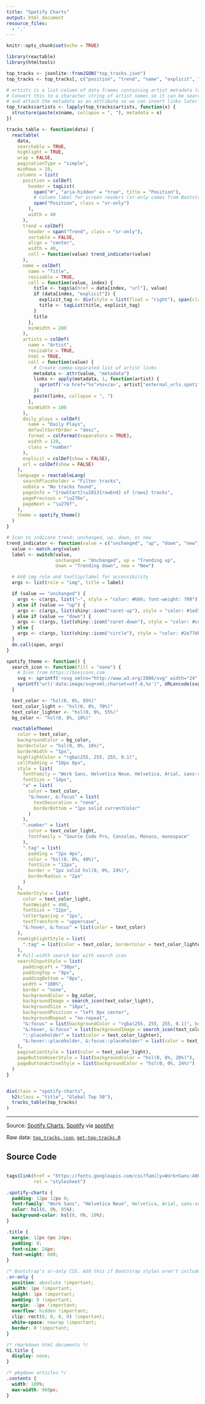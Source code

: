 ```yaml
---
title: "Spotify Charts"
output: html_document
resource_files:
  - '.'
---
```


```r
knitr::opts_chunk$set(echo = TRUE)
```


```r
library(reactable)
library(htmltools)

top_tracks <- jsonlite::fromJSON("top_tracks.json")
top_tracks <- top_tracks[, c("position", "trend", "name", "explicit", "artists", "daily_plays", "url")]

# artists is a list-column of data frames containing artist metadata (one artist per row).
# Convert this to a character string of artist names so it can be searched,
# and attach the metadata as an attribute so we can insert links later.
top_tracks$artists <- lapply(top_tracks$artists, function(x) {
  structure(paste(x$name, collapse = ", "), metadata = x)
})

tracks_table <- function(data) {
  reactable(
    data,
    searchable = TRUE,
    highlight = TRUE,
    wrap = FALSE,
    paginationType = "simple",
    minRows = 10,
    columns = list(
      position = colDef(
        header = tagList(
          span("#", "aria-hidden" = "true", title = "Position"),
          # Column label for screen readers (sr-only comes from Bootstrap)
          span("Position", class = "sr-only")
        ),
        width = 40
      ),
      trend = colDef(
        header = span("Trend", class = "sr-only"),
        sortable = FALSE,
        align = "center",
        width = 40,
        cell = function(value) trend_indicator(value)
      ),
      name = colDef(
        name = "Title",
        resizable = TRUE,
        cell = function(value, index) {
          title <- tags$a(href = data[index, "url"], value)
          if (data[index, "explicit"]) {
            explicit_tag <- div(style = list(float = "right"), span(class = "tag", "EXPLICIT"))
            title <- tagList(title, explicit_tag)
          }
          title
        },
        minWidth = 200
      ),
      artists = colDef(
        name = "Artist",
        resizable = TRUE,
        html = TRUE,
        cell = function(value) {
          # Create comma-separated list of artist links
          metadata <- attr(value, "metadata")
          links <- apply(metadata, 1, function(artist) {
            sprintf('<a href="%s">%s</a>', artist["external_urls.spotify"], artist["name"])
          })
          paste(links, collapse = ", ")
        },
        minWidth = 100
      ),
      daily_plays = colDef(
        name = "Daily Plays",
        defaultSortOrder = "desc",
        format = colFormat(separators = TRUE),
        width = 120,
        class = "number"
      ),
      explicit = colDef(show = FALSE),
      url = colDef(show = FALSE)
    ),
    language = reactableLang(
      searchPlaceholder = "Filter tracks",
      noData = "No tracks found",
      pageInfo = "{rowStart}\u2013{rowEnd} of {rows} tracks",
      pagePrevious = "\u276e",
      pageNext = "\u276f",
    ),
    theme = spotify_theme()
  )
}

# Icon to indicate trend: unchanged, up, down, or new
trend_indicator <- function(value = c("unchanged", "up", "down", "new")) {
  value <- match.arg(value)
  label <- switch(value,
                  unchanged = "Unchanged", up = "Trending up",
                  down = "Trending down", new = "New")

  # Add img role and tooltip/label for accessibility
  args <- list(role = "img", title = label)

  if (value == "unchanged") {
    args <- c(args, list("–", style = "color: #666; font-weight: 700"))
  } else if (value == "up") {
    args <- c(args, list(shiny::icon("caret-up"), style = "color: #1ed760"))
  } else if (value == "down") {
    args <- c(args, list(shiny::icon("caret-down"), style = "color: #cd1a2b"))
  } else {
    args <- c(args, list(shiny::icon("circle"), style = "color: #2e77d0; font-size: 10px"))
  }
  do.call(span, args)
}

spotify_theme <- function() {
  search_icon <- function(fill = "none") {
    # Icon from https://boxicons.com
    svg <- sprintf('<svg xmlns="http://www.w3.org/2000/svg" width="24" height="24"><path fill="%s" d="M10 18c1.85 0 3.54-.64 4.9-1.69l4.4 4.4 1.4-1.42-4.39-4.4A8 8 0 102 10a8 8 0 008 8.01zm0-14a6 6 0 11-.01 12.01A6 6 0 0110 4z"/></svg>', fill)
    sprintf("url('data:image/svg+xml;charset=utf-8,%s')", URLencode(svg))
  }

  text_color <- "hsl(0, 0%, 95%)"
  text_color_light <- "hsl(0, 0%, 70%)"
  text_color_lighter <- "hsl(0, 0%, 55%)"
  bg_color <- "hsl(0, 0%, 10%)"

  reactableTheme(
    color = text_color,
    backgroundColor = bg_color,
    borderColor = "hsl(0, 0%, 16%)",
    borderWidth = "1px",
    highlightColor = "rgba(255, 255, 255, 0.1)",
    cellPadding = "10px 8px",
    style = list(
      fontFamily = "Work Sans, Helvetica Neue, Helvetica, Arial, sans-serif",
      fontSize = "14px",
      "a" = list(
        color = text_color,
        "&:hover, &:focus" = list(
          textDecoration = "none",
          borderBottom = "1px solid currentColor"
        )
      ),
      ".number" = list(
        color = text_color_light,
        fontFamily = "Source Code Pro, Consolas, Monaco, monospace"
      ),
      ".tag" = list(
        padding = "2px 4px",
        color = "hsl(0, 0%, 40%)",
        fontSize = "12px",
        border = "1px solid hsl(0, 0%, 24%)",
        borderRadius = "2px"
      )
    ),
    headerStyle = list(
      color = text_color_light,
      fontWeight = 400,
      fontSize = "12px",
      letterSpacing = "1px",
      textTransform = "uppercase",
      "&:hover, &:focus" = list(color = text_color)
    ),
    rowHighlightStyle = list(
      ".tag" = list(color = text_color, borderColor = text_color_lighter)
    ),
    # Full-width search bar with search icon
    searchInputStyle = list(
      paddingLeft = "30px",
      paddingTop = "8px",
      paddingBottom = "8px",
      width = "100%",
      border = "none",
      backgroundColor = bg_color,
      backgroundImage = search_icon(text_color_light),
      backgroundSize = "16px",
      backgroundPosition = "left 8px center",
      backgroundRepeat = "no-repeat",
      "&:focus" = list(backgroundColor = "rgba(255, 255, 255, 0.1)", border = "none"),
      "&:hover, &:focus" = list(backgroundImage = search_icon(text_color)),
      "::placeholder" = list(color = text_color_lighter),
      "&:hover::placeholder, &:focus::placeholder" = list(color = text_color)
    ),
    paginationStyle = list(color = text_color_light),
    pageButtonHoverStyle = list(backgroundColor = "hsl(0, 0%, 20%)"),
    pageButtonActiveStyle = list(backgroundColor = "hsl(0, 0%, 24%)")
  )
}


div(class = "spotify-charts",
  h2(class = "title", "Global Top 50"),
  tracks_table(top_tracks)
)
```

---

Source: [Spotify Charts](https://spotifycharts.com/regional/global/weekly/latest),
[Spotify](https://open.spotify.com/playlist/37i9dQZEVXbMDoHDwVN2tF) via [spotifyr](https://github.com/charlie86/spotifyr)

Raw data: [`top_tracks.json`](top_tracks.json), [`get-top-tracks.R`](get-top-tracks.R)

<h2>Source Code</h2>

```r
```

```r
tags$link(href = "https://fonts.googleapis.com/css?family=Work+Sans:400,600,700|Source+Code+Pro:400&display=fallback",
          rel = "stylesheet")
```

```css
.spotify-charts {
  padding: 12px 12px 0;
  font-family: "Work Sans", "Helvetica Neue", Helvetica, Arial, sans-serif;
  color: hsl(0, 0%, 95%);
  background-color: hsl(0, 0%, 10%);
}

.title {
  margin: 12px 6px 24px;
  padding: 0;
  font-size: 24px;
  font-weight: 600;
}
```

```css
/* Bootstrap's sr-only CSS. Add this if Bootstrap styles aren't included. */
.sr-only {
  position: absolute !important;
  width: 1px !important;
  height: 1px !important;
  padding: 0 !important;
  margin: -1px !important;
  overflow: hidden !important;
  clip: rect(0, 0, 0, 0) !important;
  white-space: nowrap !important;
  border: 0 !important;
}
```

```css
/* rmarkdown html documents */
h1.title {
  display: none;
}

/* pkgdown articles */
.contents {
  width: 100%;
  max-width: 960px;
}
```
